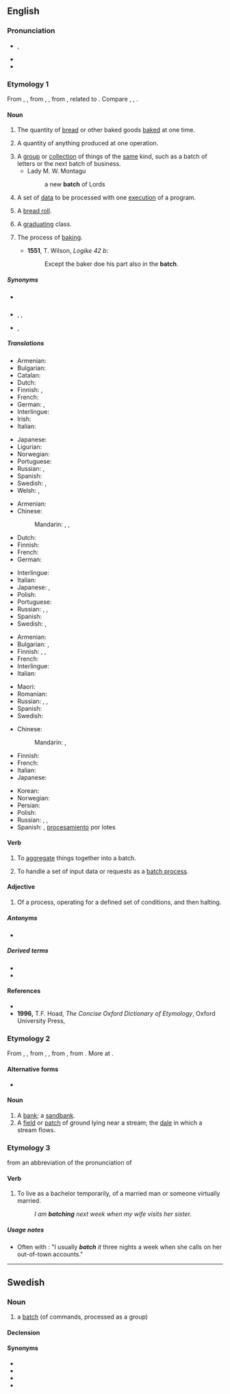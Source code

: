 ==English==

===Pronunciation===
* {{enPR|băch}}, {{IPA|/bæt͡ʃ/|lang=en}}
* {{audio|en-us-batch.ogg|Audio (US)|lang=en}}
* {{rhymes|ætʃ|lang=en}}

===Etymology 1===
From {{inh|en|enm|bache}}, {{m|enm|bacche}}, from {{inh|en|ang|*bæċe}}, {{m|ang|*bæċċe||baking; something baked}}, from {{inh|en|gem-pro|*bakiz||baking}}, related to {{m|ang|bacan||to bake}}. Compare {{cog|de|Gebäck}}, {{cog|nl|gebak}}, {{m|nl|baksel}}.

====Noun====
{{en-noun|es}}

# The quantity of [[bread]] or other baked goods [[bake]]d at one time.
#: {{ux|en|We made a '''batch''' of cookies to take to the party.}}
# A quantity of anything produced at one operation.
#: {{ux|en|We poured a bucket of water in at the top, and the ice-maker dispensed a '''batch''' of ice-cubes at the bottom.}}
# A [[group]] or [[collection]] of things of the [[same]] kind, such as a batch of letters or the next batch of business.
#* Lady M. W. Montagu
#*: a new '''batch''' of Lords
# {{lb|en|computing}} A set of [[data]] to be processed with one [[execute|execution]] of a program.
#: {{ux|en|The system throttled itself to '''batches''' of 50 requests at a time to keep the thread count under control.}}
# {{lb|en|UK|dialect|Midlands}} A [[bread roll]].
# {{lb|en|Philippines}} A [[graduating]] class.
#: {{ux|en|She was the valedictorian of '''Batch''' '73.}}
# {{lb|en|obsolete}} The process of [[baking]].
#* '''1551''', T. Wilson, ''Logike 42 b'':
#*: Except the baker doe his part also in the '''batch'''.

=====Synonyms=====
* {{sense|quantity of baked goods}} {{l|en|recipe}}
* {{sense|anything produced in one operation}} {{l|en|pressing}}, {{l|en|run}}, {{l|en|lot}}
* {{sense|group of things of the same kind}} {{l|en|group}}, {{l|en|lot}}

=====Translations=====
{{trans-top|quantity of baked goods made at one time}}
* Armenian: {{t+|hy|խմբաքանակ }}
* Bulgarian: {{t|bg|фурна}}
* Catalan: {{t|ca|fornada|f}}
* Dutch: {{t+|nl|lot|n}}
* Finnish: {{t+|fi|erä}}, {{t+|fi|satsi}}
* French: {{t+|fr|fournée|f}}
* German: {{t+|de|Liefermenge|f}}, {{t+|de|Stapel|m}}
* Interlingue: {{t|ie|fornade}}
* Irish: {{t|ga|baisc|f}}
* Italian: {{t+|it|infornata|f}}
{{trans-mid}}
* Japanese: {{t|ja|[[焼き]][[分]]|tr=やきぶん, yaki-bun}}
* Ligurian: {{t|lij|fornâ|f}}
* Norwegian: {{t+|no|ladning|f}}
* Portuguese: {{t|pt|fornada|f}}
* Russian: {{t+|ru|па́ртия|f}}, {{t+|ru|по́рция|f}}
* Spanish: {{t|es|hornada|f}}
* Swedish: {{t+|sv|bak|n}}, {{t+|sv|sats|c}}
* Welsh: {{t|cy|pobiad|m}}, {{t|cy|crasiad|m}}
{{trans-bottom}}

{{trans-top|quantity of anything produced in one operation}}
* Armenian: {{t+|hy|խմբաքանակ }}
* Chinese:
*: Mandarin: {{t|cmn|批次|tr=pīcì|sc=Hani}}, {{t+|cmn|批|tr=pī|sc=Hani}}, {{t+|cmn|批量|tr=pīliàng|sc=Hani}}
* Dutch: {{t+|nl|lot|n}}
* Finnish: {{t+|fi|erä}}
* French: {{t+|fr|lot|m}}
* German: {{t+|de|Partie|f}}
{{trans-mid}}
* Interlingue: {{t+|ie|lot}}
* Italian: {{t+|it|lotto|m}}
* Japanese: {{t+|ja|束|tr=たば, taba|sc=Jpan}}, {{t+|ja|群れ|tr=むれ, mure|sc=Jpan}}
* Polish: {{t+|pl|wsad}}
* Portuguese: {{t+|pt|lote}}
* Russian: {{t+|ru|па́ртия|f}}, {{t+|ru|се́рия|f}}, {{t+|ru|паке́т|m}}
* Spanish: {{t+|es|lote|m}}
* Swedish: {{t+|sv|sats|c}}, {{t+|sv|batch}}
{{trans-bottom}}

{{trans-top|group or collection of things of the same kind}}
* Armenian: {{t+|hy|խմբաքանակ }}
* Bulgarian: {{t+|bg|партида}}, {{t+|bg|порция}}
* Finnish: {{t+|fi|joukko}}, {{t+|fi|sarja}}, {{t+|fi|nippu}}
* French: {{t+|fr|jeu|m}}
* Interlingue: {{t|ie|serie}}
* Italian: {{t+|it|serie|f}}
{{trans-mid}}
* Maori: {{t|mi|rakerake}}
* Romanian: {{t+|ro|șarjă|f}}
* Russian: {{t+|ru|па́ртия|f}}, {{t+|ru|паке́т|m}}, {{t+|ru|по́рция|f}}
* Spanish: {{t+|es|lote|m}}
* Swedish: {{t+|sv|sats|c}}
{{trans-bottom}}

{{trans-top|computing}}
* Chinese:
*: Mandarin: {{t|cmn|程序組|sc=Hani}}, {{t|cmn|程序组|tr=chéngxù zǔ|sc=Hani}}
* Finnish: {{t+|fi|erä}}
* French: {{t+|fr|lot|m}}
* Italian: {{t+|it|batch|m}}
* Japanese: {{t|ja|バッチ|tr=batchi|sc=Jpan}}
{{trans-mid}}
* Korean: {{t+|ko|일괄|n}}
* Norwegian: {{t|no|batch}}
* Persian: {{t+|fa|بچ|tr=bač|sc=fa-Arab}}
* Polish: {{t+|pl|stos|m}}
* Russian: {{t+|ru|паке́т|m}}, {{t|ru|бэтч|m}}, {{t|ru|бэч|m}}
* Spanish: {{t+|es|lote|m}}, [[procesamiento]] por lotes
{{trans-bottom}}

====Verb====
{{en-verb|batches|batching|batched}}

# {{lb|en|transitive}} To [[aggregate]] things together into a batch.
#: {{ux|en|The contractor '''batched''' the purchase orders for the entire month into one statement.}}
# {{lb|en|transitive|computing}} To handle a set of input data or requests as a [[batch process]].
#: {{ux|en|The purchase requests for the day were stored in a queue and '''batched''' for printing the next morning.}}

====Adjective====
{{en-adj|-}}

# Of a process, operating for a defined set of conditions, and then halting.
#: {{ux|en|The plant had two '''batch''' assembly lines for packaging, as well as a continuous feed production line.}}

=====Antonyms=====
* {{l|en|continuous}}

=====Derived terms=====
* {{l|en|batch mode}}
* {{l|en|batch process}}

====References====
* {{R:Webster 1913}}
* '''1996,''' T.F. Hoad, ''The Concise Oxford Dictionary of Etymology'', Oxford University Press, {{ISBN|0192830988}}

===Etymology 2===
From {{inh|en|enm|bache}}, {{m|enm|bæcche}}, from {{inh|en|ang|bæċe}}, {{m|ang|beċe||brook, stream}}, from {{etyl|gem-pro|en}} {{m|gem-pro|*bakiz||brook}}, from {{etyl|ine-pro|en}} {{m|ine-pro|*bʰog-||flowing water}}. More at {{l|en|beach}}.

====Alternative forms====
* {{l|en|baiche}} {{qualifier|obsolete}}

====Noun====
{{en-noun|es}}

# A [[bank]]; a [[sandbank]].
# A [[field]] or [[patch]] of ground lying near a stream; the [[dale]] in which a stream flows.

===Etymology 3===
from an abbreviation of the pronunciation of {{m|en|bachelor||unmarried adult male}}

====Verb====
{{en-verb|es}}

# {{lb|en|informal}} To live as a bachelor temporarily, of a married man or someone virtually married.
#: ''I am '''batching''' next week when my wife visits her sister.''

=====Usage notes=====
* Often with {{m|en|it}}: "I usually '''''batch''' it'' three nights a week when she calls on her out-of-town accounts."

----

==Swedish==

===Noun===
{{sv-noun|c}}

# {{lb|sv|computing|slang}} a [[#English|batch]] (of commands, processed as a group)

====Declension====
{{sv-infl-noun-c-er}}
{{sv-infl-noun-c-ar}}

====Synonyms====
* {{l|sv|kommandofil}}
* {{l|sv|körning}}
* {{l|sv|program}}
* {{l|sv|sats}}